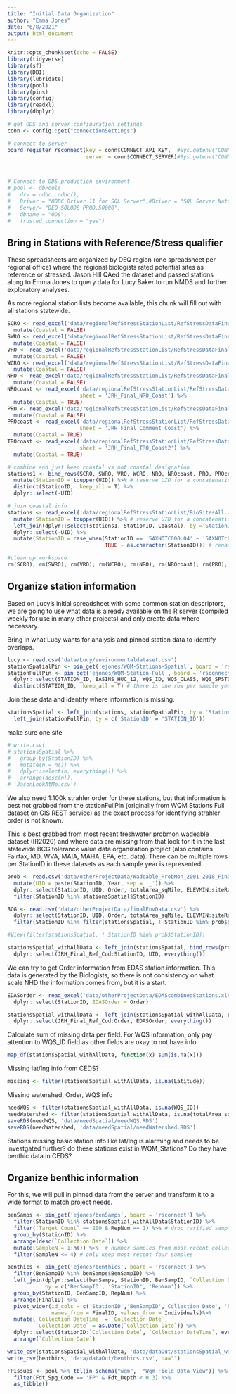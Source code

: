 ```yaml
---
title: "Initial Data Organization"
author: "Emma Jones"
date: "6/8/2021"
output: html_document
---
```


```r
knitr::opts_chunk$set(echo = FALSE)
library(tidyverse)
library(sf)
library(DBI)
library(lubridate)
library(pool)
library(pins)
library(config)
library(readxl)
library(dbplyr)

# get ODS and server configuration settings
conn <- config::get("connectionSettings")

# connect to server
board_register_rsconnect(key = conn$CONNECT_API_KEY,  #Sys.getenv("CONNECT_API_KEY"),
                         server = conn$CONNECT_SERVER)#Sys.getenv("CONNECT_SERVER"))



# Connect to ODS production environment
# pool <- dbPool(
#   drv = odbc::odbc(),
#   Driver = "ODBC Driver 11 for SQL Server",#Driver = "SQL Server Native Client 11.0",
#   Server= "DEQ-SQLODS-PROD,50000",
#   dbname = "ODS",
#   trusted_connection = "yes")

```

## Bring in Stations with Reference/Stress qualifier

These spreadsheets are organized by DEQ region (one spreadsheet per regional office) where the regional biologists rated potential sites as reference or stressed. Jason Hill QAed the dataset and passed stations along to Emma Jones to query data for Lucy Baker to run NMDS and further exploratory analyses.

As more regional station lists become available, this chunk will fill out with all stations statewide.

```r
SCRO <- read_excel('data/regionalRefStressStationList/RefStressDataFinal_SCRO.xlsx', sheet = 'JRH_Final_SCRO') %>%
  mutate(Coastal = FALSE)
SWRO <- read_excel('data/regionalRefStressStationList/RefStressDataFinal_SWRO.xlsx', sheet = 'JRH_Final_SWRO') %>%
  mutate(Coastal = FALSE)
VRO <- read_excel('data/regionalRefStressStationList/RefStressDataFinal_VRO.xlsx', sheet = 'JRH_Final_VRO') %>%
  mutate(Coastal = FALSE)
WCRO <- read_excel('data/regionalRefStressStationList/RefStressDataFinal_WCRO.xlsx', sheet = 'JRH_Final_WCRO') %>%
  mutate(Coastal = FALSE)
NRO <- read_excel('data/regionalRefStressStationList/RefStressDataFinal_NRO.xlsx', sheet = 'JRH_Final_NRO') %>%
  mutate(Coastal = FALSE)
NROcoast <- read_excel('data/regionalRefStressStationList/RefStressDataFinal_NRO_Coast.xlsx',
                       sheet = 'JRH_Final_NRO_Coast') %>%
  mutate(Coastal = TRUE)
PRO <- read_excel('data/regionalRefStressStationList/RefStressDataFinal_PRO.xlsx', sheet = 'JRH_Final_PRO') %>%
  mutate(Coastal = FALSE)
PROcoast <- read_excel('data/regionalRefStressStationList/RefStressDataFinal_PRO_Coast.xlsx',
                       sheet = 'JRH_Final_Comment_Coast') %>%
  mutate(Coastal = TRUE)
TROcoast <- read_excel('data/regionalRefStressStationList/RefStressDataFinal_TRO_Coast.xlsx',
                       sheet = 'JRH_Final_TRO_Coast2') %>%
  mutate(Coastal = TRUE)

# combine and just keep coastal vs not coastal designation
stations1 <- bind_rows(SCRO, SWRO, VRO, WCRO, NRO, NROcoast, PRO, PROcoast, TROcoast) %>%
  mutate(StationID = toupper(UID)) %>% # reserve UID for a concatenation of StationID and sample date
  distinct(StationID, .keep_all = T) %>% 
  dplyr::select(-UID)

# join coastal info
stations <- read_excel('data/regionalRefStressStationList/BioSitesAll.xlsx', 'UniqueSitesAllReff') %>% 
  mutate(StationID = toupper(UID)) %>% # reserve UID for a concatenation of StationID and sample date
  left_join(dplyr::select(stations1, StationID, Coastal), by ='StationID')%>% 
  dplyr::select(-UID) %>% 
  mutate(StationID = case_when(StationID == '5AXNOTC000.04' ~ '5AXNOTc000.04',
                               TRUE ~ as.character(StationID))) # rename dumb format

#clean up workspace
rm(SCRO); rm(SWRO); rm(VRO); rm(WCRO); rm(NRO); rm(NROcoast); rm(PRO); rm(PROcoast); rm(TROcoast); rm(stations1)
```


## Organize station information

Based on Lucy's initial spreadsheet with some common station descriptors, we are going to use what data is already available on the R server (compiled weekly for use in many other projects) and only create data where necessary.

Bring in what Lucy wants for analysis and pinned station data to identify overlaps.

```r
lucy <- read.csv('data/Lucy/environmentaldataset.csv')
stationSpatialPin <- pin_get('ejones/WQM-Stations-Spatial', board = 'rsconnect')
stationFullPin <- pin_get('ejones/WQM-Station-Full', board = 'rsconnect') %>% 
  dplyr::select(STATION_ID, BASINS_HUC_12, WQS_ID, WQS_CLASS, WQS_SPSTDS, WQS_PWS, WQS_TROUT, WQS_TIER_III) %>% 
  distinct(STATION_ID, .keep_all = T) # there is one row per sample year in this dataset, so clean it up first
```

Join these data and identify where information is missing.

```r
stationsSpatial <- left_join(stations, stationSpatialPin, by = 'StationID') %>% 
  left_join(stationFullPin, by = c('StationID' = 'STATION_ID'))
```

make sure one site 
```r
# write.csv(
# stationsSpatial %>% 
#   group_by(StationID) %>% 
#   mutate(n = n()) %>% 
#   dplyr::select(n, everything()) %>% 
#   arrange(desc(n)), 
# 'JasonLookAtMe.csv')
```




We also need 1:100k strahler order for these stations, but that information is best not grabbed from the stationFullPin (originally from WQM Stations Full dataset on GIS REST service) as the exact process for identifying strahler order is not known.

This is best grabbed from most recent freshwater probmon wadeable dataset (IR2020) and where data are missing from that look for it in the last statewide BCG tolerance value data organization project (also contains Fairfax, MD, WVA, MAIA, MAHA, EPA, etc. data). There can be multiple rows per StationID in these datasets as each sample year is represented.

```r
prob <- read.csv('data/otherProjectData/Wadeable_ProbMon_2001-2018_Final_Final.csv') %>% 
  mutate(UID = paste(StationID, Year, sep = '_')) %>% 
  dplyr::select(StationID, UID, Order, totalArea_sqMile, ELEVMIN:siteRain_inyr) %>% 
  filter(StationID %in% stationsSpatial$StationID) 

BCG <- read.csv('data/otherProjectData/finalEnvData.csv') %>% 
  dplyr::select(StationID, UID, Order, totalArea_sqMile, ELEVMIN:siteRain_inyr) %>% 
  filter(StationID %in% filter(stationsSpatial, ! StationID %in% prob$StationID)$StationID)

#View(filter(stationsSpatial, ! StationID %in% prob$StationID))

stationsSpatial_withAllData <- left_join(stationsSpatial, bind_rows(prob, BCG), by = 'StationID') %>% 
  dplyr::select(JRH_Final_Ref_Cod:StationID, UID, everything())
```

We can try to get Order information from EDAS station information. This data is generated by the Biologists, so there is not consistency on what scale NHD the information comes from, but it is a start.

```r
EDASorder <- read_excel('data/otherProjectData/EDAScombinedStations.xlsx') %>% 
  dplyr::select(StationID, EDASOrder = Order)

stationsSpatial_withAllData <- left_join(stationsSpatial_withAllData, EDASorder, by = 'StationID') %>% 
  dplyr::select(JRH_Final_Ref_Cod:Order, EDASOrder, everything())
```



Calculate sum of missing data per field. For WQS information, only pay attention to WQS_ID field as other fields are okay to not have info.
```r
map_df(stationsSpatial_withAllData, function(x) sum(is.na(x)))
```

Missing lat/lng info from CEDS?
```r
missing <- filter(stationsSpatial_withAllData, is.na(Latitude))
```

Missing watershed, Order, WQS info

```r
needWQS <- filter(stationsSpatial_withAllData, is.na(WQS_ID))
needWatershed <- filter(stationsSpatial_withAllData, is.na(totalArea_sqMile))
saveRDS(needWQS, 'data/needSpatial/needWQS.RDS')
saveRDS(needWatershed, 'data/needSpatial/needWatershed.RDS')
```


Stations missing basic station info like lat/lng is alarming and needs to be investgated further? do these stations exist in WQM_Stations? Do they have benthic data in CEDS?


## Organize benthic information

For this, we will pull in pinned data from the server and transform it to a wide format to match project needs.

```r
benSamps <- pin_get('ejones/benSamps', board = 'rsconnect') %>% 
  filter(StationID %in% stationsSpatial_withAllData$StationID) %>% 
  filter(`Target Count` == 200 & RepNum == 1) %>% # drop rarified samples and only rep 1's for now
  group_by(StationID) %>% 
  arrange(desc(`Collection Date`)) %>% 
  mutate(SampleN = 1:n()) %>%  # number samples from most recent collection
  filter(SampleN <= 4) # only keep most recent four samples

benthics <- pin_get('ejones/benthics', board = 'rsconnect') %>% 
  filter(BenSampID %in% benSamps$BenSampID) %>% 
  left_join(dplyr::select(benSamps, StationID, BenSampID, `Collection Date`, RepNum),
            by = c('BenSampID', 'StationID', 'RepNum')) %>% 
  group_by(StationID, BenSampID, RepNum) %>% 
  arrange(FinalID) %>%
  pivot_wider(id_cols = c('StationID','BenSampID','Collection Date', 'RepNum'), 
              names_from = FinalID, values_from = Individuals)%>%
  mutate(`Collection DateTime` = `Collection Date`,
         `Collection Date` = as.Date(`Collection Date`)) %>% 
  dplyr::select(StationID:`Collection Date`, `Collection DateTime`, everything()) %>% 
  arrange(`Collection Date`) 

```







```r
write_csv(stationsSpatial_withAllData, 'data/dataOut/stationsSpatial_withAllData.csv', na="")
write_csv(benthics, 'data/dataOut/benthics.csv', na="")

```



```r

FPissues <- pool %>% tbl(in_schema("wqm",  "Wqm_Field_Data_View")) %>%
  filter(Fdt_Spg_Code == 'FP' & Fdt_Depth < 0.3) %>% 
  as_tibble() 
```

